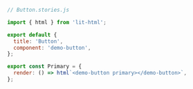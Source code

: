 ```js
// Button.stories.js

import { html } from 'lit-html';

export default {
  title: 'Button',
  component: 'demo-button',
};

export const Primary = {
  render: () => html`<demo-button primary></demo-button>`,
};
```
